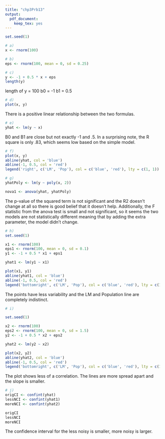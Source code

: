 ```yaml
---
title: "chp3Prb13"
output: 
  pdf_document: 
    keep_tex: yes
---
```


```r
set.seed(1)

# a)
x <- rnorm(100)
```

```r
# b)
eps <- rnorm(100, mean = 0, sd = 0.25)
```

```r
# c)
y <- -1 + 0.5 * x + eps
length(y)
```

length of y = 100
b0 = -1
b1 = 0.5

```r
# d)
plot(x, y)
```
There is a positive linear relationship between the two formulas.

```r
# e)
yhat <- lm(y ~ x)
```
B0 and B1 are close but not exactly -1 and .5. In a surprising note, 
the R square is only .83, which seems low based on the simple model.

```r
# f)
plot(x, y)
abline(yhat, col = 'blue')
abline(-1, 0.5, col = 'red')
legend('right', c('LM', 'Pop'), col = c('blue', 'red'), lty = c(1, 1))
```

```r
# g)
yhatPoly <- lm(y ~ poly(x, 2))

nova1 <- anova(yhat, yhatPoly)
```

The p-value of the squared term is not significant and
the R2 doesn't change at all so there is good belief that it
doesn't help.  Additionally, the F statistic from the anova
test is small and not significant, so it seems the two models
are not statistically different meaning that by adding the extra
parameter, the model didn't change.

```r
# h)
set.seed(1)

x1 <- rnorm(100)
eps1 <- rnorm(100, mean = 0, sd = 0.1)
y1 <- -1 + 0.5 * x1 + eps1

yhat1 <- lm(y1 ~ x1)

plot(x1, y1)
abline(yhat1, col = 'blue')
abline(-1, 0.5, col = 'red')
legend('bottomright', c('LM', 'Pop'), col = c('blue', 'red'), lty = c(1, 1))
```

The points have less variability and the LM and Population line are 
completely indistinct.


```r
# i)

set.seed(1)

x2 <- rnorm(100)
eps2 <- rnorm(100, mean = 0, sd = 1.5)
y2 <- -1 + 0.5 * x2 + eps2

yhat2 <- lm(y2 ~ x2)

plot(x2, y2)
abline(yhat2, col = 'blue')
abline(-1, 0.5, col = 'red')
legend('bottomright', c('LM', 'Pop'), col = c('blue', 'red'), lty = c(1, 1))
```

The plot shows less of a correlation. The lines are more spread apart and 
the slope is smaller.

```r
# j)
origCI <- confint(yhat)
lessNCI <- confint(yhat1)
moreNCI <- confint(yhat2)

origCI
lessNCI
moreNCI
```

The confidence interval for the less noisy is smaller, more noisy is larger.

